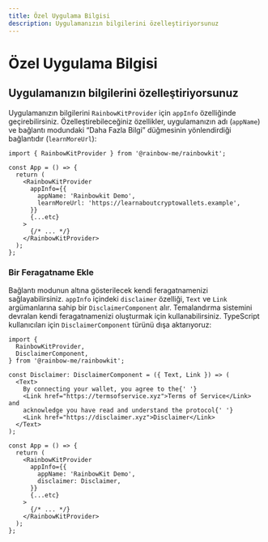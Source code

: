 ```yaml
---
title: Özel Uygulama Bilgisi
description: Uygulamanızın bilgilerini özelleştiriyorsunuz
---
```


# Özel Uygulama Bilgisi

## Uygulamanızın bilgilerini özelleştiriyorsunuz

Uygulamanızın bilgilerini `RainbowKitProvider` için `appInfo` özelliğinde geçirebilirsiniz. Özelleştirebileceğiniz özellikler, uygulamanızın adı (`appName`) ve bağlantı modundaki “Daha Fazla Bilgi” düğmesinin yönlendirdiği bağlantıdır (`learnMoreUrl`):

```tsx
import { RainbowKitProvider } from '@rainbow-me/rainbowkit';

const App = () => {
  return (
    <RainbowKitProvider
      appInfo={{
        appName: 'Rainbowkit Demo',
        learnMoreUrl: 'https://learnaboutcryptowallets.example',
      }}
      {...etc}
    >
      {/* ... */}
    </RainbowKitProvider>
  );
};
```

### Bir Feragatname Ekle

Bağlantı modunun altına gösterilecek kendi feragatnamenizi sağlayabilirsiniz. `appInfo` içindeki `disclaimer` özelliği, `Text` ve `Link` argümanlarına sahip bir `DisclaimerComponent` alır. Temalandırma sistemini devralan kendi feragatnamenizi oluşturmak için kullanabilirsiniz. TypeScript kullanıcıları için `DisclaimerComponent` türünü dışa aktarıyoruz:

```tsx
import {
  RainbowKitProvider,
  DisclaimerComponent,
} from '@rainbow-me/rainbowkit';

const Disclaimer: DisclaimerComponent = ({ Text, Link }) => (
  <Text>
    By connecting your wallet, you agree to the{' '}
    <Link href="https://termsofservice.xyz">Terms of Service</Link> and
    acknowledge you have read and understand the protocol{' '}
    <Link href="https://disclaimer.xyz">Disclaimer</Link>
  </Text>
);

const App = () => {
  return (
    <RainbowKitProvider
      appInfo={{
        appName: 'RainbowKit Demo',
        disclaimer: Disclaimer,
      }}
      {...etc}
    >
      {/* ... */}
    </RainbowKitProvider>
  );
};
```
